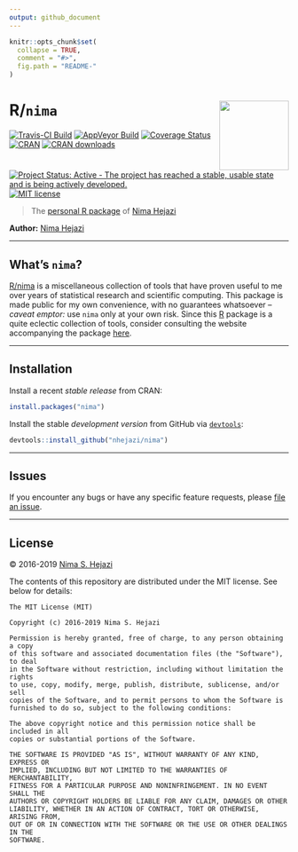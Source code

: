 ```yaml
---
output: github_document
---
```


<!-- README.md is generated from README.Rmd. Please edit that file -->

```r
knitr::opts_chunk$set(
  collapse = TRUE,
  comment = "#>",
  fig.path = "README-"
)
```

# R/`nima` <img src="./hex/nima_sticker.png" align="right" width='125'/>

[![Travis-CI Build](https://travis-ci.org/nhejazi/nima.svg?branch=master)](https://travis-ci.org/nhejazi/nima)
[![AppVeyor Build](https://ci.appveyor.com/api/projects/status/github/nhejazi/nima?branch=master&svg=true)](https://ci.appveyor.com/project/nhejazi/nima)
[![Coverage Status](https://img.shields.io/codecov/c/github/nhejazi/nima/master.svg)](https://codecov.io/github/nhejazi/nima?branch=master)
[![CRAN](http://www.r-pkg.org/badges/version/nima)](http://www.r-pkg.org/pkg/nima)
[![CRAN downloads](https://cranlogs.r-pkg.org/badges/nima)](https://CRAN.R-project.org/package=nima)
[![Project Status: Active - The project has reached a stable, usable state and is being actively developed.](http://www.repostatus.org/badges/latest/active.svg)](http://www.repostatus.org/#active)
[![MIT license](http://img.shields.io/badge/license-MIT-brightgreen.svg)](http://opensource.org/licenses/MIT)

> The [personal R
> package](http://hilaryparker.com/2013/04/03/personal-r-packages/) of
> [Nima Hejazi](https://nimahejazi.org)

__Author:__ [Nima Hejazi](https://nimahejazi.org)

---

## What's `nima`?

[R/nima](http://code.nimahejazi.org/nima) is a miscellaneous collection of tools
that have proven useful to me over years of statistical research and scientific
computing. This package is made public for my own convenience, with no
guarantees whatsoever -- _caveat emptor:_ use `nima` only at your own risk.
Since this [R](https://www.r-project.org/) package is a quite eclectic
collection of tools, consider consulting the website accompanying the package
[here](http://code.nimahejazi.org/nima).

---

## Installation

Install a recent _stable release_ from CRAN:

```r
install.packages("nima")
```

Install the stable _development version_ from GitHub via
[`devtools`](https://www.rstudio.com/products/rpackages/devtools/):

```r
devtools::install_github("nhejazi/nima")
```

---

## Issues

If you encounter any bugs or have any specific feature requests, please [file an
issue](https://github.com/nhejazi/nima/issues).

---

## License

&copy; 2016-2019 [Nima S. Hejazi](https://nimahejazi.org)

The contents of this repository are distributed under the MIT license. See
below for details:
```
The MIT License (MIT)

Copyright (c) 2016-2019 Nima S. Hejazi

Permission is hereby granted, free of charge, to any person obtaining a copy
of this software and associated documentation files (the "Software"), to deal
in the Software without restriction, including without limitation the rights
to use, copy, modify, merge, publish, distribute, sublicense, and/or sell
copies of the Software, and to permit persons to whom the Software is
furnished to do so, subject to the following conditions:

The above copyright notice and this permission notice shall be included in all
copies or substantial portions of the Software.

THE SOFTWARE IS PROVIDED "AS IS", WITHOUT WARRANTY OF ANY KIND, EXPRESS OR
IMPLIED, INCLUDING BUT NOT LIMITED TO THE WARRANTIES OF MERCHANTABILITY,
FITNESS FOR A PARTICULAR PURPOSE AND NONINFRINGEMENT. IN NO EVENT SHALL THE
AUTHORS OR COPYRIGHT HOLDERS BE LIABLE FOR ANY CLAIM, DAMAGES OR OTHER
LIABILITY, WHETHER IN AN ACTION OF CONTRACT, TORT OR OTHERWISE, ARISING FROM,
OUT OF OR IN CONNECTION WITH THE SOFTWARE OR THE USE OR OTHER DEALINGS IN THE
SOFTWARE.
```

